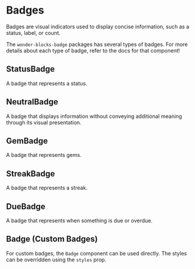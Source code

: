 
<Meta
    title="Packages / Badge / Overview"
/>

# Badges

Badges are visual indicators used to display concise information, such as a
status, label, or count.

The `wonder-blocks-badge` packages has several types of badges. For more details
about each type of badge, refer to the docs for that component!

## StatusBadge

A badge that represents a status.

<Canvas of={StatusBadgeStories.Kinds} />

## NeutralBadge

A badge that displays information without conveying additional meaning through
its visual presentation.

<Canvas of={NeutralBadgeStories.Default} />

## GemBadge

A badge that represents gems.

<Canvas of={GemBadgeStories.Default} />

## StreakBadge

A badge that represents a streak.

<Canvas of={StreakBadgeStories.Default} />

## DueBadge

A badge that represents when something is due or overdue.

<Canvas of={DueBadgeStories.Kinds} />

## Badge (Custom Badges)

For custom badges, the `Badge` component can be used directly. The styles can be
overridden using the `styles` prop.

<Canvas of={BadgeStories.Default} />
